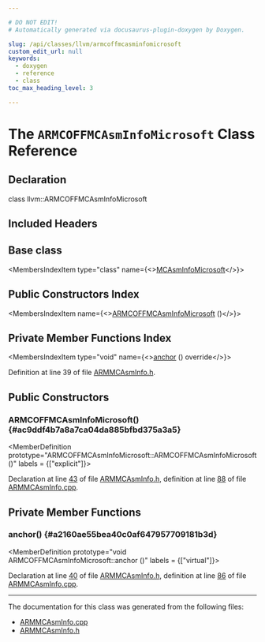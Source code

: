 ```yaml
---

# DO NOT EDIT!
# Automatically generated via docusaurus-plugin-doxygen by Doxygen.

slug: /api/classes/llvm/armcoffmcasminfomicrosoft
custom_edit_url: null
keywords:
  - doxygen
  - reference
  - class
toc_max_heading_level: 3

---
```





# The `ARMCOFFMCAsmInfoMicrosoft` Class Reference

<DoxygenPage pluginConfig={pluginConfig}>



## Declaration

<CodeBlock>class llvm::ARMCOFFMCAsmInfoMicrosoft</CodeBlock>

## Included Headers

<IncludesList>
<IncludesListItem
  filePath="Target/ARM/MCTargetDesc/ARMMCAsmInfo.h"
  permalink="/docs/api/files/lib/lib/target/lib/target/arm/lib/target/arm/mctargetdesc/armmcasminfo-h"
  isLocal="true" />
</IncludesList>

## Base class

<MembersIndex>

<MembersIndexItem
  type="class"
  name={<><a href="/docs/api/classes/llvm/mcasminfomicrosoft">MCAsmInfoMicrosoft</a></>}>
</MembersIndexItem>

</MembersIndex>

## Public Constructors Index

<MembersIndex>

<MembersIndexItem
  name={<><a href="#ac9ddf4b7a8a7ca04da885bfbd375a3a5">ARMCOFFMCAsmInfoMicrosoft</a> ()</>}>
</MembersIndexItem>

</MembersIndex>

## Private Member Functions Index

<MembersIndex>

<MembersIndexItem
  type="void"
  name={<><a href="#a2160ae55bea40c0af647957709181b3d">anchor</a> () override</>}>
</MembersIndexItem>

</MembersIndex>


Definition at line 39 of file <a href="/docs/api/files/lib/lib/target/lib/target/arm/lib/target/arm/mctargetdesc/armmcasminfo-h">ARMMCAsmInfo.h</a>.

<SectionDefinition>

## Public Constructors

### ARMCOFFMCAsmInfoMicrosoft() {#ac9ddf4b7a8a7ca04da885bfbd375a3a5}

<MemberDefinition
  prototype="ARMCOFFMCAsmInfoMicrosoft::ARMCOFFMCAsmInfoMicrosoft ()"
  labels = {["explicit"]}>

Declaration at line <a href="/docs/api/files/lib/lib/target/lib/target/arm/lib/target/arm/mctargetdesc/armmcasminfo-h/#l00043">43</a> of file <a href="/docs/api/files/lib/lib/target/lib/target/arm/lib/target/arm/mctargetdesc/armmcasminfo-h">ARMMCAsmInfo.h</a>, definition at line <a href="/docs/api/files/lib/lib/target/lib/target/arm/lib/target/arm/mctargetdesc/armmcasminfo-cpp/#l00088">88</a> of file <a href="/docs/api/files/lib/lib/target/lib/target/arm/lib/target/arm/mctargetdesc/armmcasminfo-cpp">ARMMCAsmInfo.cpp</a>.
</MemberDefinition>

</SectionDefinition>

<SectionDefinition>

## Private Member Functions

### anchor() {#a2160ae55bea40c0af647957709181b3d}

<MemberDefinition
  prototype="void ARMCOFFMCAsmInfoMicrosoft::anchor ()"
  labels = {["virtual"]}>

Declaration at line <a href="/docs/api/files/lib/lib/target/lib/target/arm/lib/target/arm/mctargetdesc/armmcasminfo-h/#l00040">40</a> of file <a href="/docs/api/files/lib/lib/target/lib/target/arm/lib/target/arm/mctargetdesc/armmcasminfo-h">ARMMCAsmInfo.h</a>, definition at line <a href="/docs/api/files/lib/lib/target/lib/target/arm/lib/target/arm/mctargetdesc/armmcasminfo-cpp/#l00086">86</a> of file <a href="/docs/api/files/lib/lib/target/lib/target/arm/lib/target/arm/mctargetdesc/armmcasminfo-cpp">ARMMCAsmInfo.cpp</a>.
</MemberDefinition>

</SectionDefinition>

<hr/>

The documentation for this class was generated from the following files:

<ul>
<li><a href="/docs/api/files/lib/lib/target/lib/target/arm/lib/target/arm/mctargetdesc/armmcasminfo-cpp">ARMMCAsmInfo.cpp</a></li>
<li><a href="/docs/api/files/lib/lib/target/lib/target/arm/lib/target/arm/mctargetdesc/armmcasminfo-h">ARMMCAsmInfo.h</a></li>
</ul>

</DoxygenPage>

